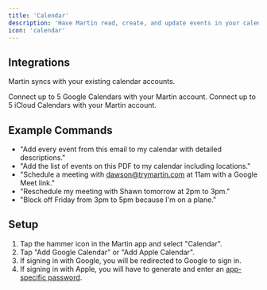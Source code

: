 ```yaml
---
title: 'Calendar'
description: 'Have Martin read, create, and update events in your calendar.'
icon: 'calendar'
---
```


## Integrations

Martin syncs with your existing calendar accounts.

<Card title="Google Calendar" icon="calendar" horizontal="true">
  Connect up to 5 Google Calendars with your Martin account.
</Card>

<Card title="Apple Calendar" icon="calendar" horizontal="true">
  Connect up to 5 iCloud Calendars with your Martin account.
</Card>


## Example Commands
- "Add every event from this email to my calendar with detailed descriptions."
- "Add the list of events on this PDF to my calendar including locations."
- "Schedule a meeting with dawson@trymartin.com at 11am with a Google Meet link."
- "Reschedule my meeting with Shawn tomorrow at 2pm to 3pm."
- "Block off Friday from 3pm to 5pm because I'm on a plane."


## Setup

1. Tap the hammer icon in the Martin app and select "Calendar".
2. Tap "Add Google Calendar" or "Add Apple Calendar".
3. If signing in with Google, you will be redirected to Google to sign in.
4. If signing in with Apple, you will have to generate and enter an [app-specific password](https://support.apple.com/en-us/HT211819).
